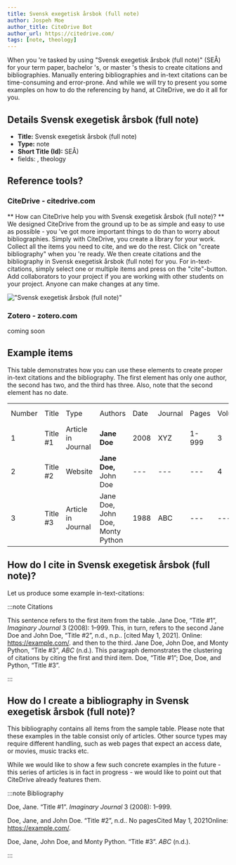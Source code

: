 ```yaml
---
title: Svensk exegetisk årsbok (full note)
author: Jospeh Moe
author_title: CiteDrive Bot
author_url: https://citedrive.com/
tags: [note, theology]
---
```


When you 're tasked by using "Svensk exegetisk årsbok (full note)" (SEÅ) for your term paper, bachelor 's, or master 's thesis to create citations and bibliographies.
Manually entering bibliographies and in-text citations can be time-consuming and error-prone. And while we will try to present you some examples on how to do the referencing by hand, at CiteDrive, we do it all for you.

## Details  Svensk exegetisk årsbok (full note)
* **Title:** Svensk exegetisk årsbok (full note)
* **Type:** note
* **Short Title (Id):** SEÅ)
* fields: , theology

## Reference tools?
### CiteDrive - citedrive.com
** How can CiteDrive help you with Svensk exegetisk årsbok (full note)? **
We designed CiteDrive from the ground up to be as simple and easy to use as possible - you 've got more important things to do than to worry about bibliographies. Simply with CiteDrive, you create a library for your work. Collect all the items you need to cite, and we do the rest. Click on "create bibliography" when you 're ready. We then create citations and the bibliography in Svensk exegetisk årsbok (full note) for you. For in-text-citations, simply select one or multiple items and press on the "cite"-button. Add collaborators to your project if you are working with other students on your project. Anyone can make changes at any time.


!["Svensk exegetisk årsbok (full note)"](images/svensk-exegetisk-arsbok-full-note.svg "Choose Svensk exegetisk årsbok (full note) in the CiteDrive App")

### Zotero - zotero.com

coming soon

## Example items

This table demonstrates how you can use these elements to create proper in-text citations and the bibliography. The first element has only one author, the second has two, and the third has three. Also, note that the second element has no date.


<table>
  <tr>
   <td>Number
   </td>
   <td>Title
   </td>
   <td>Type
   </td>
   <td>Authors
   </td>
   <td>Date
   </td>
   <td>Journal
   </td>
   <td>Pages
   </td>
   <td>Volume
   </td>
   <td>Issue
   </td>
   <td>Access Date
   </td>
  </tr>
  <tr>
   <td>1
   </td>
   <td>Title #1
   </td>
   <td>Article in Journal
   </td>
   <td><strong>Jane Doe</strong>
   </td>
   <td>2008
   </td>
   <td>XYZ
   </td>
   <td>1-999
   </td>
   <td>3
   </td>
   <td>2
   </td>
   <td>--
   </td>
  </tr>
  <tr>
   <td>
2
   </td>
   <td>Title #2
   </td>
   <td>Website
   </td>
   <td><strong>Jane Doe, </strong>John Doe
   </td>
   <td>---
   </td>
   <td>---
   </td>
   <td>---
   </td>
   <td>4
   </td>
   <td>---
   </td>
   <td>2020-05-01
   </td>
  </tr>
  <tr>
   <td>3
   </td>
   <td>Title #3
   </td>
   <td>Article in Journal
   </td>
   <td>Jane Doe, John Doe, Monty Python
   </td>
   <td>1988
   </td>
   <td>ABC
   </td>
   <td>---
   </td>
   <td>---
   </td>
   <td>16
   </td>
   <td>---
   </td>
  </tr>
</table>



## How do I cite in  Svensk exegetisk årsbok (full note)?

Let us produce some example in-text-citations:

:::note Citations


This sentence refers to the first item from the table. Jane Doe, “Title #1”, <i>Imaginary Journal</i> 3 (2008): 1–999. This, in turn, refers to the second Jane Doe and John  Doe, “Title #2”, n.d., n.p.. [cited May 1, 2021]. Online: https://example.com/.
and then to the third.  Jane Doe, John Doe, and Monty Python, “Title #3”, <i>ABC</i> (n.d.).
This paragraph demonstrates the clustering of citations by citing the first and third item. Doe, “Title #1”; Doe, Doe, and Python, “Title #3”.

:::

## How do I create a bibliography in Svensk exegetisk årsbok (full note)?

This bibliography contains all items from the sample table. Please note that these examples in the table consist only of articles. Other source types may require different handling, such as web pages that expect an access date, or movies, music tracks etc.

While we would like to show a few such concrete examples in the future - this series of articles is in fact in progress - we would like to point out that CiteDrive already features them.

:::note Bibliography

Doe, Jane. “Title #1”. <i>Imaginary Journal</i> 3 (2008): 1–999.

Doe, Jane, and John  Doe. “Title #2”, n.d.. No pagesCited May 1, 2021Online: https://example.com/.

Doe, Jane, John Doe, and Monty Python. “Title #3”. <i>ABC</i> (n.d.).



:::


        